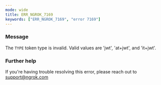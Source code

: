 ```yaml
---
mode: wide
title: ERR_NGROK_7169
keywords: ["ERR_NGROK_7169", "error 7169"]
---
```


### Message

The `TYPE` token type is invalid. Valid values are 'jwt', 'at+jwt', and 'it+jwt'.

### Further help

If you're having trouble resolving this error, please reach out to [support@ngrok.com](mailto:support@ngrok.com?subject=Help%20with%20ERR_NGROK_7169)
